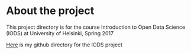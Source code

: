 
# About the project

This project directory is for the course Introduction to Open Data Science (IODS)  at University of Helsinki, Spring 2017

[Here](http://https://github.com/ldaniel2016/IODS-project)  is  my github directory for the IODS project
